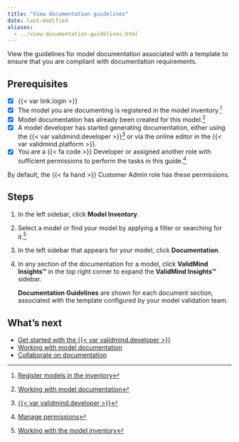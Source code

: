 ```yaml
---
title: "View documentation guidelines"
date: last-modified
aliases:
  - ../view-documentation-guidelines.html
---
```


View the guidelines for model documentation associated with a template to ensure that you are compliant with documentation requirements.

::: {.attn}

## Prerequisites

- [x] {{< var link.login >}}
- [x] The model you are documenting is registered in the model inventory.[^1]
- [x] Model documentation has already been created for this model.[^2]
- [x] A model developer has started generating documentation, either using the {{< var validmind.developer >}}[^3] or via the online editor in the {{< var validmind.platform >}}.
- [x] You are a [{{< fa code >}} Developer]{.bubble} or assigned another role with sufficient permissions to perform the tasks in this guide.[^4]

::: {.callout title="To configure documentation guidelines for templates, you must have sufficient guideline permissions."}
By default, the [{{< fa hand >}} Customer Admin]{.bubble} role has these permissions.
:::


:::

## Steps

1. In the left sidebar, click **Model Inventory**.

2. Select a model or find your model by applying a filter or searching for it.[^5]

3. In the left sidebar that appears for your model, click **Documentation**.

4. In any section of the documentation for a model, click **ValidMind Insights™** in the top right corner to expand the **ValidMind Insights™** sidebar.

   **Documentation Guidelines** are shown for each document section, associated with the template configured by your model validation team.

## What's next

- [Get started with the {{< var validmind.developer >}}](/developer/get-started-developer-framework.qmd)
- [Working with model documentation](working-with-model-documentation.qmd)
- [Collaborate on documentation](collaborate-with-others.qmd)


<!-- FOOTNOTES -->

[^1]: [Register models in the inventory](/guide/model-inventory/register-models-in-inventory.qmd)

[^2]: [Working with model documentation](working-with-model-documentation.qmd)

[^3]: [{{< var validmind.developer >}}](/developer/get-started-developer-framework.qmd)

[^4]: [Manage permissions](/guide/configuration/manage-permissions.qmd)

[^5]: [Working with the model inventory](/guide/model-inventory/working-with-model-inventory.qmd#search-filter-and-sort-models)